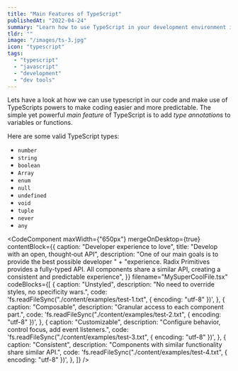 ```yaml
---
title: "Main Features of TypeScript"
publishedAt: "2022-04-24"
summary: "Learn how to use TypeScript in your development environment in three different ways. From basic usage to full integration into your next project."
tldr: ""
image: "/images/ts-3.jpg"
icon: "typescript"
tags:
  - "typescript"
  - "javascript"
  - "development"
  - "dev tools"
---
```


Lets have a look at how we can use typescript in our code and make use of TypeScripts
powers to make coding easier and more predictable. The simple yet powerful _main
feature_ of TypeScript is to add _type annotations_ to variables or functions.

Here are some valid TypeScript types:

- `number`
- `string`
- `boolean`
- `Array`
- `enum`
- `null`
- `undefined`
- `void`
- `tuple`
- `never`
- `any`

<CodeComponent
maxWidth={"650px"}
mergeOnDesktop={true}
contentBlock={{
    caption: "Developer experience to love",
    title: "Develop with an open, thought‑out API",
    description: "One of our main goals is to provide the best possible developer " +
      "experience. Radix Primitives provides a fully-typed API. All components share a similar API, creating a consistent and predictable experience",
  }}
filename="MySuperCoolFile.tsx"
codeBlocks={[
{
caption: "Unstyled",
description: "No need to override styles, no specificity wars.",
code: 'fs.readFileSync("./content/examples/test-1.txt", { encoding: "utf-8" })',
},
{
caption: "Composable",
description: "Granular access to each component part.",
code: 'fs.readFileSync("./content/examples/test-2.txt", { encoding: "utf-8" })',
},
{
caption: "Customizable",
description: "Configure behavior, control focus, add event listeners.",
code: 'fs.readFileSync("./content/examples/test-3.txt", { encoding: "utf-8" })',
},
{
caption: "Consistent",
description: "Components with similar functionality share similar API.",
code: 'fs.readFileSync("./content/examples/test-4.txt", { encoding: "utf-8" })',
},
]}
/>
